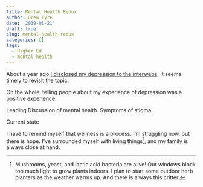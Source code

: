 ```yaml
---
title: Mental Health Redux
author: Drew Tyre
date: '2019-01-21'
draft: true
slug: mental-health-redux
categories: []
tags:
  - Higher Ed
  - mental health
---
```


About a year ago [I disclosed my depression to the interwebs](https://drewtyre.rbind.io/mental-health/). 
It seems timely to revisit the topic.

On the whole, telling people about my experience of depression was a positive 
experience. 

Leading Discussion of mental health. Symptoms of stigma. 

Current state

I have to remind myself that wellness is a process. I'm struggling now, but 
there is hope. I've surrounded myself with living things[^things], and my 
family is always close at hand. 

[^things]: Mushrooms, yeast, and lactic acid bacteria are alive! Our windows 
block too much light to grow plants indoors. I plan to start some outdoor herb 
planters as the weather warms up. And there is always this critter. 